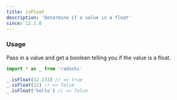 ```yaml
---
title: isFloat
description: 'Determine if a value is a float'
since: 12.1.0
---
```


### Usage

Pass in a value and get a boolean telling you if the value is a float.

```ts twoslash
import * as _ from 'radashi'

_.isFloat(12.233) // => true
_.isFloat(12) // => false
_.isFloat('hello') // => false
```
